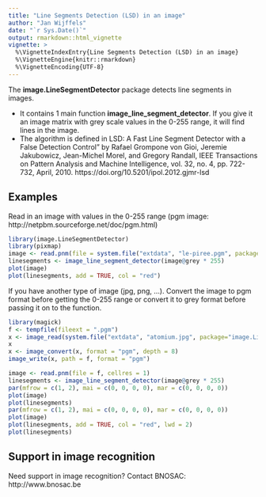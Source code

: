 ```yaml
---
title: "Line Segments Detection (LSD) in an image"
author: "Jan Wijffels"
date: "`r Sys.Date()`"
output: rmarkdown::html_vignette
vignette: >
  %\VignetteIndexEntry{Line Segments Detection (LSD) in an image}
  %\VignetteEngine{knitr::rmarkdown}
  %\VignetteEncoding{UTF-8}
---
```


The  **image.LineSegmentDetector** package detects line segments in images. 

- It contains 1 main function **image_line_segment_detector**. If you give it an image matrix with grey scale values in the 0-255 range, it will find lines in the image.
- The algorithm is defined in LSD: A Fast Line Segment Detector with a False Detection Control" by Rafael Grompone von Gioi, Jeremie Jakubowicz, Jean-Michel Morel, and Gregory Randall, IEEE Transactions on Pattern Analysis and Machine Intelligence, vol. 32, no. 4, pp. 722-732, April, 2010. https://doi.org/10.5201/ipol.2012.gjmr-lsd


## Examples

Read in an image with values in the 0-255 range (pgm image: http://netpbm.sourceforge.net/doc/pgm.html)

```r
library(image.LineSegmentDetector)
library(pixmap)
image <- read.pnm(file = system.file("extdata", "le-piree.pgm", package="image.LineSegmentDetector"), cellres = 1)
linesegments <- image_line_segment_detector(image@grey * 255)
plot(image)
plot(linesegments, add = TRUE, col = "red")
```

If you have another type of image (jpg, png, ...). Convert the image to pgm format before getting the 0-255 range or convert it to grey format before passing it on to the function.

```r
library(magick)
f <- tempfile(fileext = ".pgm")
x <- image_read(system.file("extdata", "atomium.jpg", package="image.LineSegmentDetector"))
x
x <- image_convert(x, format = "pgm", depth = 8)
image_write(x, path = f, format = "pgm")

image <- read.pnm(file = f, cellres = 1)
linesegments <- image_line_segment_detector(image@grey * 255)
par(mfrow = c(1, 2), mai = c(0, 0, 0, 0), mar = c(0, 0, 0, 0))
plot(image)
plot(linesegments)
par(mfrow = c(1, 2), mai = c(0, 0, 0, 0), mar = c(0, 0, 0, 0))
plot(image)
plot(linesegments, add = TRUE, col = "red", lwd = 2)
plot(linesegments)
```

## Support in image recognition

Need support in image recognition?
Contact BNOSAC: http://www.bnosac.be


